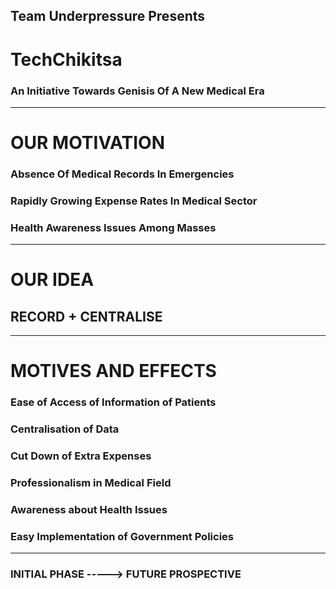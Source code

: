 


## Team Underpressure Presents
# TechChikitsa
### An Initiative Towards Genisis Of A New Medical Era
---
# OUR MOTIVATION
### Absence Of Medical Records In Emergencies
### Rapidly Growing Expense Rates In Medical Sector
### Health Awareness Issues Among Masses
---
# OUR IDEA
## RECORD + CENTRALISE

---
# MOTIVES AND EFFECTS
### Ease of Access of Information of Patients
### Centralisation of Data
### Cut Down of Extra Expenses
### Professionalism in Medical Field
### Awareness about Health Issues
### Easy Implementation of Government Policies

---
### INITIAL PHASE -----> FUTURE PROSPECTIVE

